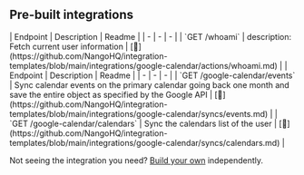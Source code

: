 
## Pre-built integrations

<AccordionGroup>


<Accordion title="Users">
| Endpoint | Description | Readme |
| - | - | - |
| `GET /whoami` | description: Fetch current user information | [🔗](https://github.com/NangoHQ/integration-templates/blob/main/integrations/google-calendar/actions/whoami.md) |
</Accordion>


<Accordion title="Others">
| Endpoint | Description | Readme |
| - | - | - |
| `GET /google-calendar/events` | Sync calendar events on the primary calendar going back one month and<br />save the entire object as specified by the Google API | [🔗](https://github.com/NangoHQ/integration-templates/blob/main/integrations/google-calendar/syncs/events.md) |
| `GET /google-calendar/calendars` | Sync the calendars list of the user | [🔗](https://github.com/NangoHQ/integration-templates/blob/main/integrations/google-calendar/syncs/calendars.md) |
</Accordion>

</AccordionGroup>

<Tip>Not seeing the integration you need? [Build your own](https://docs.nango.dev/guides/custom-integrations/overview) independently.</Tip>
